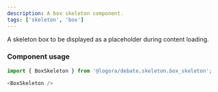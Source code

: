 ```yaml
---
description: A box skeleton component.
tags: ['skeleton', 'box']
---
```


A skeleton box to be displayed as a placeholder during content loading.

### Component usage
```js
import { BoxSkeleton } from '@logora/debate.skeleton.box_skeleton';
```
```js
<BoxSkeleton />
```